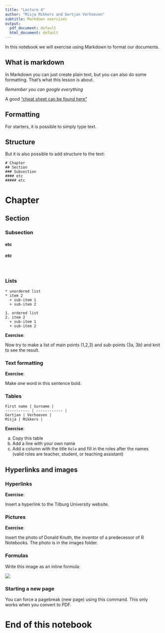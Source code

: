```yaml
---
title: "Lecture 4"
author: "Misja Mikkers and Gertjan Verhoeven"
subtitle: Markdown exercises
output:
  pdf_document: default
  html_document: default
---
```


In this notebook we will exercise using Markdown to format our documents.

## What is markdown

In Markdown you can just create plain text, but you can also do some formatting. That's what this lesson is about.

*Remember you can google everything*

A good ["cheat sheet can be found here"](https://raw.githubusercontent.com/rstudio/cheatsheets/master/rmarkdown-2.0.pdf)


## Formatting

For starters, it is possible to simply type text.

## Structure

But it is also possible to add structure to the text:

```
# Chapter
## Section
### Subsection
#### etc
##### etc
```

# Chapter
## Section
### Subsection
#### etc
##### etc

<br>

### Lists

```
* unordered list 
* item 2
  + sub-item 1
  + sub-item 2
  
1. ordered list
2. item 2
  + sub-item 1
  + sub-item 2
```

**Exercise**:

Now try to make a list of main points (1,2,3) and sub-points (3a, 3b) and knit to see the result.


### Text formatting

**Exercise**:

Make one word in this sentence bold.


### Tables

```
First name | Surname |
----------- | ------------ |
Gertjan | Verhoeven |
Misja | Mikkers |
```

**Exercise**:

a. Copy this table
b. Add a line with your own name
c. Add a column with the title `Role` and fill in the roles after the names (valid roles are teacher, student, or teaching assistant)


## Hyperlinks and images


### Hyperlinks


**Exercise**:

Insert a hyperlink to the Tilburg University website.


### Pictures


**Exercise**:

Insert the photo of Donald Knuth, the inventor of a predecessor of R Notebooks. The photo is in the images folder.

### Formulas

Write this image as an inline formula:

![](images/formula.png)

### Starting a new page

You can force a pagebreak (new page) using this command.
This only works when you convert to PDF.

\newpage


# End of this notebook

